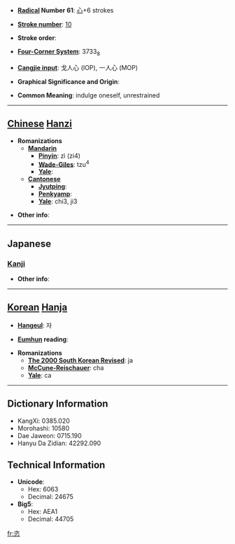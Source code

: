 * '''[[Wiktionary:Chinese radical index| Radical]] Number 61''': [[Wiktionary:Chinese radical index 心|心]]+6 strokes

* '''[[Wiktionary:Chinese total strokes index|Stroke number]]''': [[Wiktionary:Chinese total strokes index 10|10]]

* '''Stroke order''': 

* '''[[Wiktionary:Chinese four corner index|Four-Corner System]]''': 3733<sub>8</sub>

* '''[[Wiktionary:Chinese Cangjie index|Cangjie input]]''': 戈人心 (IOP), 一人心 (MOP)

* '''Graphical Significance and Origin''': 

* '''Common Meaning''': indulge oneself, unrestrained

----

== [[Chinese]] [[Hanzi]] ==

* '''Romanizations'''
** '''[[Mandarin]]'''
*** '''[[Pinyin]]''': zì (zi4)
*** '''[[Wade-Giles]]''': tzu<sup>4</sup>
*** '''[[Yale]]''': 
** '''[[Cantonese]]'''
*** '''[[Jyutping]]''':
*** '''[[Penkyamp]]''': 
*** '''[[Yale]]''': chi3, ji3

* '''Other info''': 

----

==Japanese==
===[[Kanji]]===
{{kanji|on readings=[[し]] (shi)
|kun readings=[[ほしいまま]] (hoshiimama)
}}

* '''Other info''':  

----

== [[Korean]] [[Hanja]] ==

* '''[[Hangeul]]''': 자

* '''[[Eumhun]] reading''': 

* '''Romanizations'''
** '''[[The 2000 South Korean Revised Romanization|The 2000 South Korean Revised]]''': ja
** '''[[McCune-Reischauer]]''': cha
** '''[[Yale]]''': ca

----

== Dictionary Information ==

* KangXi: 0385.020
* Morohashi: 10580
* Dae Jaweon: 0715.190
* Hanyu Da Zidian: 42292.090

== Technical Information ==

* '''Unicode''':
** Hex: 6063
** Decimal: 24675
* '''Big5''':
** Hex: AEA1
** Decimal: 44705

[[fr:恣]]